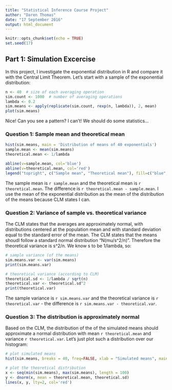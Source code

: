 ```yaml
---
title: "Statistical Inference Course Project"
author: "Daren Thomas"
date: "17 September 2016"
output: html_document
---
```


```r
knitr::opts_chunk$set(echo = TRUE)
set.seed(17)
```

## Part 1: Simulation Excercise

In this project, I investigate the exponential distribution in R and compare it with the Central Limit Theorem. Let's start with a sample of the exponential distribution:

```r
n <- 40  # size of each averaging operation
sim.count <- 1000  # number of averaging operations
lambda <- 0.2
sim.means <- apply(replicate(sim.count, rexp(n, lambda)), 2, mean)
plot(sim.means)
```

Nice! Can you see a pattern? I can't! We should do some statistics...

### Question 1: Sample mean and theoretical mean

```r
hist(sim.means, main = 'Distribution of means of 40 exponentials')
sample.mean <- mean(sim.means)
theoretical.mean <- 1/lambda

abline(v=sample.mean, col='blue')
abline(v=theoretical.mean, col='red')
legend("topright", c("Sample mean", "Theoretical mean"), fill=c("blue", "red"))
```

The sample mean is `r sample.mean` and the theoretical mean is `r theoretical.mean`. The difference is `r theoretical.mean - sample.mean`. I use the mean of the exponential distribution as the mean of the distribution of the means because CLM states I can.

### Question 2: Variance of sample vs. theoretical variance

The CLM states that the averages are approximately normal, with distributions centered at the population mean and with standard deviation equal to the standard error of the mean. The CLM states that the means shoudl follow a standard normal distribution "N(mu/s^2/n)". Therefore the theoretical variance is s^2/n. We know s to be 1/lambda, so:

```r
# sample variance (of the means)
sim.means.var <- var(sim.means)
print(sim.means.var)

# theoretical variance (according to CLM)
theoretical.sd <- 1/lambda / sqrt(n)
theoretical.var <- theoretical.sd^2
print(theoretical.var)
```



The sample variance is `r sim.means.var` and the theoretical variance is `r theoretical.var` - the difference is `r sim.means.var - theoretical.var`.

### Question 3: The distribution is approximately normal

Based on the CLM, the distribution of the of the simulated means should approximate a normal distribution with mean `r theoretical.mean` and variance `r theoretical.var`. Let's just plot such a distribution over our histogram:

```r
# plot simulated means
hist(sim.means, breaks = 40, freq=FALSE, xlab = "Simulated means", main = "Comparison of simulated means to X' ~ N(5, 0.625) ", col = "grey")

# plot the theoretical distribution
x <- seq(min(sim.means), max(sim.means), length = 100) 
y <- dnorm(x, mean = theoretical.mean, theoretical.sd)
lines(x, y, lty=2, col='red')
```

